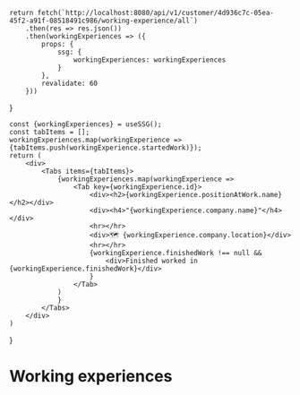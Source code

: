 
    return fetch(`http://localhost:8080/api/v1/customer/4d936c7c-05ea-45f2-a91f-08518491c986/working-experience/all`)
        .then(res => res.json())
        .then(workingExperiences => ({
            props: {
                ssg: {
                    workingExperiences: workingExperiences
                }
            },
            revalidate: 60
        }))
}

    const {workingExperiences} = useSSG();
    const tabItems = [];
    workingExperiences.map(workingExperience =>
    {tabItems.push(workingExperience.startedWork)});
    return (
        <div>
            <Tabs items={tabItems}>
                {workingExperiences.map(workingExperience =>
                    <Tab key={workingExperience.id}>
                        <div><h2>{workingExperience.positionAtWork.name}</h2></div>
                        <div><h4>"{workingExperience.company.name}"</h4></div>
                        <hr></hr>
                        <div>🗺 {workingExperience.company.location}</div>
                        <hr></hr>
                        {workingExperience.finishedWork !== null &&
                            <div>Finished worked in {workingExperience.finishedWork}</div>
                        }
                    </Tab>
                )
                }
            </Tabs>
        </div>
    )
}

# Working experiences

<WorkingExperiences/>